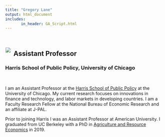 ```yaml
---
title: "Gregory Lane"
output: html_document
includes:
       in_header: GA_Script.html
---
```


<br>


<div style= "float:left; position: relative; top: -5px; left: -10px; margin: 0 0 0 0.75em">
![](photos/headshot3_small.jpg)
</div>

<div>
## Assistant Professor 
### Harris School of Public Policy, University of Chicago

<br/>

I am an Assistant Professor at the [Harris School of Public Policy](https://harris.uchicago.edu/) at the University of Chicago. My current research focuses on innovations in finance and technology, and labor markets in developing countries. I am a Faculty Research Fellow at the National Bureau of Economic Research and an affiliate at J-PAL.    

Prior to joining Harris I was an Assistant Professor at American University. I graduated from UC Berkeley with a PhD in [Agriculture and Resource Economics](https://are.berkeley.edu/) in 2019. 

<!-- Previously, I earned a MS in Applied Economics from Cornell University and a BA in Economics and International Relations from Tufts University. I also spent four years working for Abt Associates on USAID funded development programs in South Sudan, Ghana, and Mozambique. -->


</div>






